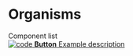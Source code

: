 
<Meta title="Organisms/Introduction" />

<style>
  {`
    .subheading {
      --mediumdark: '#999999';
      font-weight: 900;
      font-size: 13px;
      color: #999;
      letter-spacing: 6px;
      line-height: 24px;
      text-transform: uppercase;
      margin-bottom: 12px;
      margin-top: 40px;
    }

        .link-item {
          display: block;
          padding: 20px 30px 20px 15px;
          border: 1px solid #00000010;
          border-radius: 5px;
          transition: background 150ms ease-out, border 150ms ease-out, transform 150ms ease-out;
          color: #333333;
          display: flex;
          align-items: flex-start;
        }

        .link-item:hover {
          border-color: #1EA7FD50;
          transform: translate3d(0, -3px, 0);
          box-shadow: rgba(0, 0, 0, 0.08) 0 3px 10px 0;
        }

        .link-item:active {
          border-color: #1EA7FD;
          transform: translate3d(0, 0, 0);
        }

        .link-item strong {
          font-weight: 700;
          display: block;
          margin-bottom: 2px;
        }

        .link-item img {
          height: 40px;
          width: 40px;
          margin-right: 15px;
          flex: none;
        }

        .link-item span {
          font-size: 14px;
          line-height: 20px;
        }

`}
</style>

# Organisms

<div className="subheading">Component list</div>

<a className="link-item" href="http://localhost:6006/?path=/story/example-button--primary" target="_blank">
  <img src={Code} alt="code" />
  <span>
    <strong>Button</strong>
    Example description
  </span>
</a>
